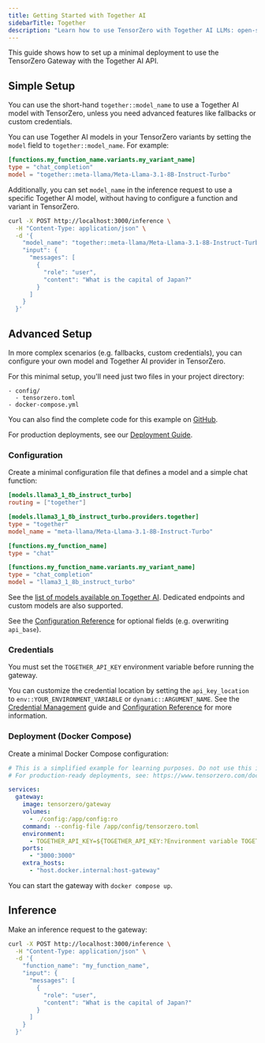 ```yaml
---
title: Getting Started with Together AI
sidebarTitle: Together
description: "Learn how to use TensorZero with Together AI LLMs: open-source gateway, observability, optimization, evaluations, and experimentation."
---
```


This guide shows how to set up a minimal deployment to use the TensorZero Gateway with the Together AI API.

## Simple Setup

You can use the short-hand `together::model_name` to use a Together AI model with TensorZero, unless you need advanced features like fallbacks or custom credentials.

You can use Together AI models in your TensorZero variants by setting the `model` field to `together::model_name`.
For example:

```toml {3}
[functions.my_function_name.variants.my_variant_name]
type = "chat_completion"
model = "together::meta-llama/Meta-Llama-3.1-8B-Instruct-Turbo"
```

Additionally, you can set `model_name` in the inference request to use a specific Together AI model, without having to configure a function and variant in TensorZero.

```bash {4}
curl -X POST http://localhost:3000/inference \
  -H "Content-Type: application/json" \
  -d '{
    "model_name": "together::meta-llama/Meta-Llama-3.1-8B-Instruct-Turbo",
    "input": {
      "messages": [
        {
          "role": "user",
          "content": "What is the capital of Japan?"
        }
      ]
    }
  }'
```

## Advanced Setup

In more complex scenarios (e.g. fallbacks, custom credentials), you can configure your own model and Together AI provider in TensorZero.

For this minimal setup, you'll need just two files in your project directory:

```
- config/
  - tensorzero.toml
- docker-compose.yml
```

<Tip>

You can also find the complete code for this example on [GitHub](https://github.com/tensorzero/tensorzero/tree/main/examples/guides/providers/together).

</Tip>

For production deployments, see our [Deployment Guide](/docs/gateway/deployment/).

### Configuration

Create a minimal configuration file that defines a model and a simple chat function:

```toml title="config/tensorzero.toml"
[models.llama3_1_8b_instruct_turbo]
routing = ["together"]

[models.llama3_1_8b_instruct_turbo.providers.together]
type = "together"
model_name = "meta-llama/Meta-Llama-3.1-8B-Instruct-Turbo"

[functions.my_function_name]
type = "chat"

[functions.my_function_name.variants.my_variant_name]
type = "chat_completion"
model = "llama3_1_8b_instruct_turbo"
```

See the [list of models available on Together AI](https://docs.together.ai/docs/serverless-models).
Dedicated endpoints and custom models are also supported.

See the [Configuration Reference](/docs/gateway/configuration-reference/) for optional fields (e.g. overwriting `api_base`).

### Credentials

You must set the `TOGETHER_API_KEY` environment variable before running the gateway.

You can customize the credential location by setting the `api_key_location` to `env::YOUR_ENVIRONMENT_VARIABLE` or `dynamic::ARGUMENT_NAME`.
See the [Credential Management](/docs/gateway/guides/credential-management/) guide and [Configuration Reference](/docs/gateway/configuration-reference/) for more information.

### Deployment (Docker Compose)

Create a minimal Docker Compose configuration:

```yaml title="docker-compose.yml"
# This is a simplified example for learning purposes. Do not use this in production.
# For production-ready deployments, see: https://www.tensorzero.com/docs/gateway/deployment

services:
  gateway:
    image: tensorzero/gateway
    volumes:
      - ./config:/app/config:ro
    command: --config-file /app/config/tensorzero.toml
    environment:
      - TOGETHER_API_KEY=${TOGETHER_API_KEY:?Environment variable TOGETHER_API_KEY must be set.}
    ports:
      - "3000:3000"
    extra_hosts:
      - "host.docker.internal:host-gateway"
```

You can start the gateway with `docker compose up`.

## Inference

Make an inference request to the gateway:

```bash
curl -X POST http://localhost:3000/inference \
  -H "Content-Type: application/json" \
  -d '{
    "function_name": "my_function_name",
    "input": {
      "messages": [
        {
          "role": "user",
          "content": "What is the capital of Japan?"
        }
      ]
    }
  }'
```
